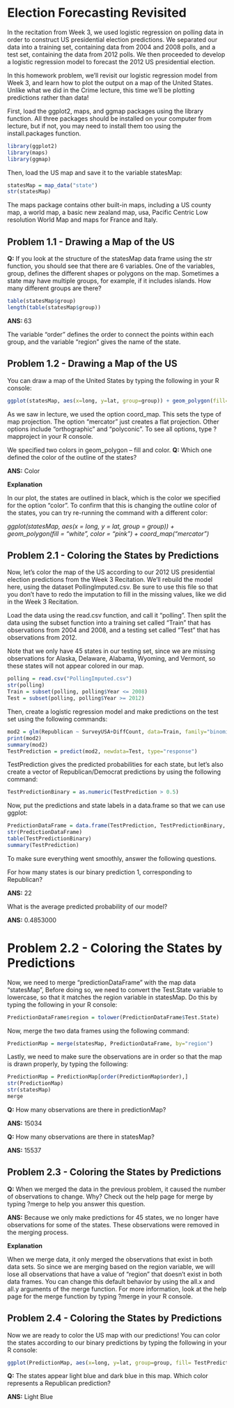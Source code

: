 Election Forecasting Revisited
========================================================

In the recitation from Week 3, we used logistic regression on polling data in order to construct US presidential election predictions. We separated our data into a training set, containing data from 2004 and 2008 polls, and a test set, containing the data from 2012 polls. We then proceeded to develop a logistic regression model to forecast the 2012 US presidential election.

In this homework problem, we'll revisit our logistic regression model from Week 3, and learn how to plot the output on a map of the United States. Unlike what we did in the Crime lecture, this time we'll be plotting predictions rather than data!

First, load the ggplot2, maps, and ggmap packages using the library function. All three packages should be installed on your computer from lecture, but if not, you may need to install them too using the install.packages function.

```r
library(ggplot2)
library(maps)
library(ggmap)
```
Then, load the US map and save it to the variable statesMap:


```r
statesMap = map_data("state")
str(statesMap)
```

The maps package contains other built-in maps, including a US county map, a world map, a basic new zealand map, usa, Pacific Centric Low resolution World Map and maps for France and Italy.

## Problem 1.1 - Drawing a Map of the US

**Q:** If you look at the structure of the statesMap data frame using the str function, you should see that there are 6 variables. One of the variables, group, defines the different shapes or polygons on the map. Sometimes a state may have multiple groups, for example, if it includes islands. How many different groups are there? 

```r
table(statesMap$group)
length(table(statesMap$group))
```

**ANS: ** 63

The variable "order" defines the order to connect the points within each group, and the variable "region" gives the name of the state. 

## Problem 1.2 - Drawing a Map of the US

You can draw a map of the United States by typing the following in your R console:

```r
ggplot(statesMap, aes(x=long, y=lat, group=group)) + geom_polygon(fill="white", color="black") + coord_map("mercator")

```

As we saw in lecture, we used the option coord_map. This sets the type of map projection. The option "mercator" just creates a flat projection. Other options include "orthographic" and "polyconic". To see all options, type ?mapproject in your R console.

We specified two colors in geom_polygon -- fill and color. 
**Q:** Which one defined the color of the outline of the states?

**ANS:** Color

**Explanation**

In our plot, the states are outlined in black, which is the color we specified for the option "color". To confirm that this is changing the outline color of the states, you can try re-running the command with a different color:

*ggplot(statesMap, aes(x = long, y = lat, group = group)) + geom_polygon(fill = "white", color = "pink") + coord_map("mercator")*

## Problem 2.1 - Coloring the States by Predictions

Now, let's color the map of the US according to our 2012 US presidential election predictions from the Week 3 Recitation. We'll rebuild the model here, using the dataset PollingImputed.csv. Be sure to use this file so that you don't have to redo the imputation to fill in the missing values, like we did in the Week 3 Recitation.

Load the data using the read.csv function, and call it "polling". Then split the data using the subset function into a training set called "Train" that has observations from 2004 and 2008, and a testing set called "Test" that has observations from 2012.

Note that we only have 45 states in our testing set, since we are missing observations for Alaska, Delaware, Alabama, Wyoming, and Vermont, so these states will not appear colored in our map. 

```r

polling = read.csv("PollingImputed.csv")
str(polling)
Train = subset(polling, polling$Year <= 2008)
Test = subset(polling, polling$Year >= 2012)
```

Then, create a logistic regression model and make predictions on the test set using the following commands:

```r
mod2 = glm(Republican ~ SurveyUSA+DiffCount, data=Train, family="binomial")
print(mod2)
summary(mod2)
TestPrediction = predict(mod2, newdata=Test, type="response")

```

TestPrediction gives the predicted probabilities for each state, but let's also create a vector of Republican/Democrat predictions by using the following command:

```r
TestPredictionBinary = as.numeric(TestPrediction > 0.5)
```

Now, put the predictions and state labels in a data.frame so that we can use ggplot:

```r
PredictionDataFrame = data.frame(TestPrediction, TestPredictionBinary, Test$State)
str(PredictionDataFrame)
table(TestPredictionBinary)
summary(TestPrediction)
```

To make sure everything went smoothly, answer the following questions.

For how many states is our binary prediction 1, corresponding to Republican?

**ANS:** 22

What is the average predicted probability of our model?


**ANS:** 0.4853000

# Problem 2.2 - Coloring the States by Predictions

Now, we need to merge "predictionDataFrame" with the map data "statesMap", Before doing so, we need to convert the Test.State variable to lowercase, so that it matches the region variable in statesMap. Do this by typing the following in your R console:

```r

PredictionDataFrame$region = tolower(PredictionDataFrame$Test.State)

```

Now, merge the two data frames using the following command:

```r

PredictionMap = merge(statesMap, PredictionDataFrame, by="region")
```

Lastly, we need to make sure the observations are in order so that the map is drawn properly, by typing the following:

```r

PredictionMap = PredictionMap[order(PredictionMap$order),]
str(PredictionMap)
str(statesMap)
merge
```
**Q:** How many observations are there in predictionMap?

**ANS:** 15034

**Q:** How many observations are there in statesMap?

**ANS:** 15537

##  Problem 2.3 - Coloring the States by Predictions

**Q:** When we merged the data in the previous problem, it caused the number of observations to change. Why? Check out the help page for merge by typing ?merge to help you answer this question.

**ANS:** Because we only make predictions for 45 states, we no longer have observations for some of the states. These observations were removed in the merging process. 

**Explanation**

When we merge data, it only merged the observations that exist in both data sets. So since we are merging based on the region variable, we will lose all observations that have a value of "region" that doesn't exist in both data frames. You can change this default behavior by using the all.x and all.y arguments of the merge function. For more information, look at the help page for the merge function by typing ?merge in your R console.

## Problem 2.4 - Coloring the States by Predictions

Now we are ready to color the US map with our predictions! You can color the states according to our binary predictions by typing the following in your R console:

```r

ggplot(PredictionMap, aes(x=long, y=lat, group=group, fill= TestPredictionBinary)) + geom_polygon(color="black")

```

**Q:** The states appear light blue and dark blue in this map. Which color represents a Republican prediction?

**ANS:** Light Blue

